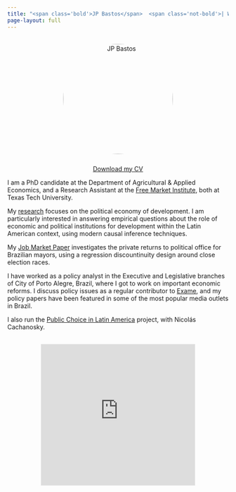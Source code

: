 ```yaml
---
title: "<span class='bold'>JP Bastos</span>  <span class='not-bold'>| Welcome</span>"
page-layout: full
---
```


<div style="text-align: center; margin-top: 30px; margin-bottom: 25px;">
  <img src="images/JP Headshot.png" alt="JP Bastos" style="width: 250px; border-radius: 50%;">
</div>

<div style="text-align: center; margin-top: 30px; margin-top: 20px;">
  <a href="../files/Job_Market_CV___JP_Bastos.pdf" class="btn btn-primary" role="button" download>Download my CV</a>
</div>

I am a PhD candidate at the Department of Agricultural & Applied Economics, and a Research Assistant at the [Free Market Institute](https://www.depts.ttu.edu/freemarketinstitute/), both at Texas Tech University.  

My [research](https://jpmvbastos.com/research.html) focuses on the political economy of development. I am particularly interested in answering empirical questions about the role of economic and political institutions for development within the Latin American context, using modern causal inference techniques.

My [Job Market Paper]("../files/research/Job Market Paper - JP Bastos.pdf") investigates the private returns to political office for Brazilian mayors, using a regression discountinuity design around close election races. 

I have worked as a policy analyst in the Executive and Legislative branches of City of Porto Alegre, Brazil, where I got to work on important economic reforms. I discuss policy issues as a regular contributor to [Exame](https://exame.com/autor/joao-pedro-bastos/), and my policy papers have been featured in some of the most popular media outlets in Brazil.

I also run the [Public Choice in Latin America](https://publicchoicelatinamerica.substack.com/) project, with Nicolás Cachanosky.

<div style="text-align: center; margin: 30px 0;">
  <iframe src="https://publicchoicelatinamerica.substack.com/embed" width="350" height="320" style="border:1px solid #EEE; background:white;" frameborder="0" scrolling="no"></iframe>
</div>